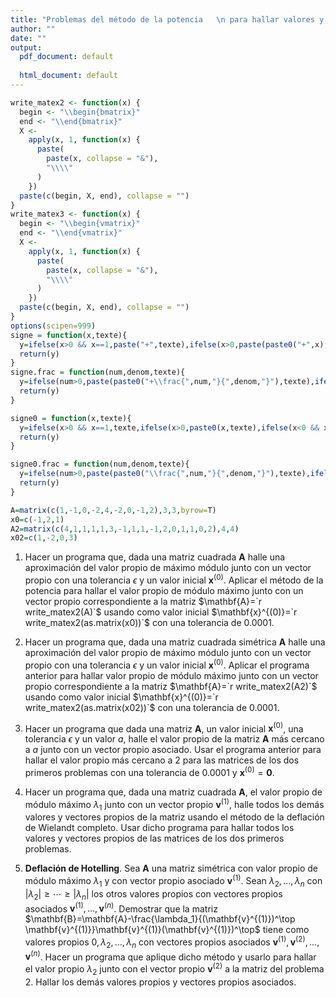 ```yaml
---
title: "Problemas del método de la potencia   \n para hallar valores y vectores propios."
author: ""
date: ""
output:
  pdf_document: default
              
  html_document: default
---
```


\newcommand{\m}[1]{\mathbf{#1}}
\newcommand{\s}[2]{\mathbf{#1}^{(#2)}}
\newcommand{\pe}[2]{#1^\top #2}

```r
write_matex2 <- function(x) {
  begin <- "\\begin{bmatrix}"
  end <- "\\end{bmatrix}"
  X <-
    apply(x, 1, function(x) {
      paste(
        paste(x, collapse = "&"),
        "\\\\"
      )
    })
  paste(c(begin, X, end), collapse = "")
}
write_matex3 <- function(x) {
  begin <- "\\begin{vmatrix}"
  end <- "\\end{vmatrix}"
  X <-
    apply(x, 1, function(x) {
      paste(
        paste(x, collapse = "&"),
        "\\\\"
      )
    })
  paste(c(begin, X, end), collapse = "")
}
options(scipen=999)
signe = function(x,texte){
  y=ifelse(x>0 && x==1,paste("+",texte),ifelse(x>0,paste(paste0("+",x),texte),ifelse(x<0 && x==-1,paste("-",texte),ifelse(x<0,paste(paste0("-",abs(x)),texte),""))))
  return(y)
}
signe.frac = function(num,denom,texte){
  y=ifelse(num>0,paste(paste0("+\\frac{",num,"}{",denom,"}"),texte),ifelse(num<0,paste(paste0("-\\frac{",abs(num),"}{",denom,"}"),texte),""))
  return(y)
}

signe0 = function(x,texte){
  y=ifelse(x>0 && x==1,texte,ifelse(x>0,paste0(x,texte),ifelse(x<0 && x==-1,paste("-",texte),ifelse(x<0,paste(paste0("-",abs(x)),texte),""))))
  return(y)
}

signe0.frac = function(num,denom,texte){
  y=ifelse(num>0,paste(paste0("\\frac{",num,"}{",denom,"}"),texte),ifelse(num<0,paste(paste0("-\\frac{",abs(num),"}{",denom,"}"),texte),""))
  return(y)
}
```


```r
A=matrix(c(1,-1,0,-2,4,-2,0,-1,2),3,3,byrow=T)
x0=c(-1,2,1)
A2=matrix(c(4,1,1,1,1,3,-1,1,1,-1,2,0,1,1,0,2),4,4)
x02=c(1,-2,0,3)
```

(@) Hacer un programa que, dada una matriz cuadrada $\m{A}$ halle una aproximación del valor propio de máximo módulo junto con un vector propio con una tolerancia $\epsilon$ y un valor inicial $\s{x}{0}$. Aplicar el método de la potencia para hallar el valor propio de módulo máximo junto con un vector propio correspondiente a la matriz $\m{A}=`r write_matex2(A)`$ usando como valor inicial $\s{x}{0}=`r write_matex2(as.matrix(x0))`$ con una tolerancia de $0.0001$.

(@)  Hacer un programa que, dada una matriz cuadrada simétrica $\m{A}$ halle una aproximación del valor propio de máximo módulo junto con un vector propio con una tolerancia $\epsilon$ y un valor inicial $\s{x}{0}$. Aplicar el programa anterior para hallar valor propio de módulo máximo junto con un vector propio correspondiente a la matriz $\m{A}=`r write_matex2(A2)`$ usando como valor inicial $\s{x}{0}=`r write_matex2(as.matrix(x02))`$ con una tolerancia de $0.0001$.

(@) Hacer un programa que dada una matriz $\m{A}$, un valor inicial $\s{x}{0}$, una tolerancia $\epsilon$ y un valor $a$, halle el valor propio de la matriz $\m{A}$ más cercano a $a$ junto con un vector propio asociado. Usar el programa anterior para hallar el valor propio más cercano a $2$ para las matrices de los dos primeros problemas con una tolerancia de $0.0001$ y $\s{x}{0}=\m{0}$.

(@) Hacer un programa que, dada una matriz cuadrada $\m{A}$, el valor propio de módulo máximo $\lambda_1$ junto con un vector propio $\s{v}{1}$, halle todos los demás valores y vectores propios de la matriz usando el método de la deflación de Wielandt completo. Usar dicho programa para hallar todos los valores y vectores propios de las matrices de los dos primeros problemas.

(@) **Deflación de Hotelling**. Sea $\m{A}$ una matriz simétrica con valor propio de módulo máximo $\lambda_1$ y con vector propio asociado $\s{v}{1}$. Sean $\lambda_2,\ldots,\lambda_n$ con $|\lambda_2|\geq \cdots \geq |\lambda_n|$ los otros valores propios con vectores propios asociados $\s{v}{1},\ldots,\s{v}{n}$. Demostrar que la matriz $\m{B}=\m{A}-\frac{\lambda_1}{\pe{(\s{v}{1})}{\s{v}{1}}}\s{v}{1}(\s{v}{1})^\top$ tiene como valores propios $0,\lambda_2,\ldots,\lambda_n$ con vectores propios asociados $\s{v}{1},\s{v}{2},\ldots,\s{v}{n}$. Hacer un programa que aplique dicho método y usarlo para hallar el valor propio $\lambda_2$ junto con el vector propio $\s{v}{2}$ a la matriz del problema 2.
Hallar los demás valores propios y vectores propios asociados.